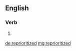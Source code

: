 ==English==

===Verb===
{{head|en}}

# {{en-past of|reprioritize}}

[[de:reprioritized]]
[[mg:reprioritized]]